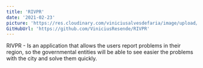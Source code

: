 ```yaml
---
title: 'RIVPR'
date: '2021-02-23'
picture: 'https://res.cloudinary.com/viniciusalvesdefaria/image/upload/v1613256301/RIVPR/MainScreengif_ayhxns.gif'
GitHubUrl: 'https://github.com/ViniciusResende/RIVPR'
---
```


RIVPR - Is an application that allows the users report problems in their region, so the governmental entities will be able to see easier the problems with the city and solve them quickly.
